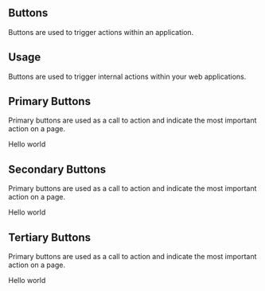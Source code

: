

<Meta title="Design System|Buttons" component={PrimaryButton} />

## Buttons

Buttons are used to trigger actions within an application.

## Usage

Buttons are used to trigger internal actions within your web applications.

## Primary Buttons

Primary buttons are used as a call to action and indicate the most important action on a page.

<Preview withToolbar>
  <Story name="primary">
    <PrimaryButton disabled={boolean("Disabled", false)} onClick={action('button-click')}>Hello world</PrimaryButton>
  </Story>
</Preview>

## Secondary Buttons

Primary buttons are used as a call to action and indicate the most important action on a page.

<Story name="secondary">
  <SecondaryButton>Hello world</SecondaryButton>
</Story>

## Tertiary Buttons

Primary buttons are used as a call to action and indicate the most important action on a page.

<Story name="tertiary">
  <TertiaryButton>Hello world</TertiaryButton>
</Story>